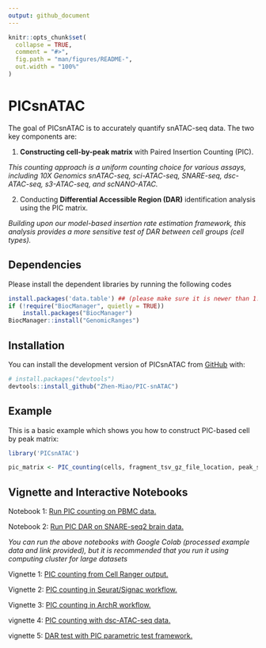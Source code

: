 ```yaml
---
output: github_document
---
```


<!-- README.md is generated from README.Rmd. Please edit that file -->

```r
knitr::opts_chunk$set(
  collapse = TRUE,
  comment = "#>",
  fig.path = "man/figures/README-",
  out.width = "100%"
)
```

# PICsnATAC

<!-- badges: start -->

<!-- badges: end -->

The goal of PICsnATAC is to accurately quantify snATAC-seq data. The two key components are: 

1. **Constructing cell-by-peak matrix** with Paired Insertion Counting (PIC). 

_This counting approach is a uniform counting choice for various assays, including 10X Genomics snATAC-seq, sci-ATAC-seq, SNARE-seq, dsc-ATAC-seq, s3-ATAC-seq, and scNANO-ATAC._

2. Conducting **Differential Accessible Region (DAR)** identification analysis using the PIC matrix. 

_Building upon our model-based insertion rate estimation framework, this analysis provides a more sensitive test of DAR between cell groups (cell types)._ 

## Dependencies

Please install the dependent libraries by running the following codes
``` r
install.packages('data.table') ## (please make sure it is newer than 1.8)
if (!require("BiocManager", quietly = TRUE))
    install.packages("BiocManager")
BiocManager::install("GenomicRanges")
```


## Installation

You can install the development version of PICsnATAC from [GitHub](https://github.com/Zhen-Miao/PIC-snATAC) with:

``` r
# install.packages("devtools")
devtools::install_github("Zhen-Miao/PIC-snATAC")
```

## Example

This is a basic example which shows you how to construct PIC-based cell by peak matrix:

```r
library('PICsnATAC')

pic_matrix <- PIC_counting(cells, fragment_tsv_gz_file_location, peak_sets)
```

## Vignette and Interactive Notebooks

Notebook 1: [Run PIC counting on PBMC data.](https://github.com/Zhen-Miao/PIC-snATAC/blob/main/vignettes/Run_PIC_counting_on_pbmc_3k_data.ipynb)

Notebook 2: [Run PIC DAR on SNARE-seq2 brain  data.](https://github.com/Zhen-Miao/PIC-snATAC/blob/main/vignettes/Run_PIC_on_human_brain_data.ipynb)

_You can run the above notebooks with Google Colab (processed example data and link provided), but it is recommended that you run it using computing cluster for large datasets_

Vignette 1: [PIC counting from Cell Ranger output.](https://htmlpreview.github.io/?https://github.com/Zhen-Miao/PIC-snATAC/blob/main/vignettes/vignette-1----PIC-counting-with-10X-Cell-Ranger-output.html)

Vignette 2: [PIC counting in Seurat/Signac workflow.](https://htmlpreview.github.io/?https://github.com/Zhen-Miao/PIC-snATAC/blob/main/vignettes/vignette-2----PIC-counting-in-Seurat-workflow.html)

Vignette 3: [PIC counting in ArchR workflow.](https://htmlpreview.github.io/?https://github.com/Zhen-Miao/PIC-snATAC/blob/main/vignettes/vignette-3----PIC-counting-in-ArchR-workflow.html)

vignette 4: [PIC counting with dsc-ATAC-seq data.](https://htmlpreview.github.io/?https://github.com/Zhen-Miao/PIC-snATAC/blob/main/vignettes/vignette-4----PIC-counting-with-dsc-ATAC-seq-data.html)

vignette 5: [DAR test with PIC parametric test framework.](https://htmlpreview.github.io/?https://github.com/Zhen-Miao/PIC-snATAC/blob/main/vignettes/vignette-5----DAR-analysis-with-PIC-parametric-framework.html)

